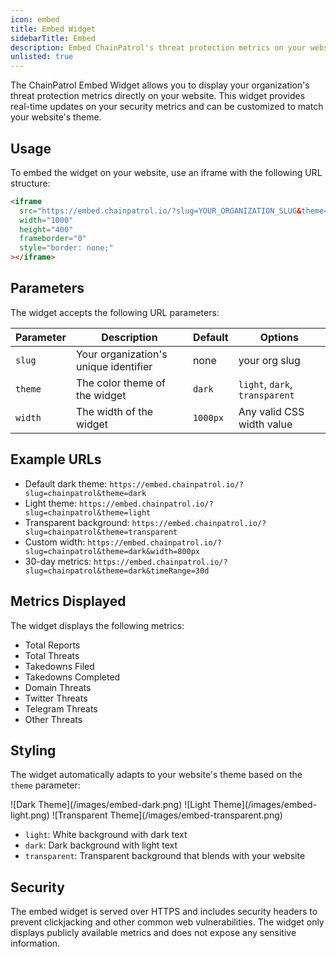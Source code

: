 ```yaml
---
icon: embed
title: Embed Widget
sidebarTitle: Embed
description: Embed ChainPatrol's threat protection metrics on your website
unlisted: true
---
```


The ChainPatrol Embed Widget allows you to display your organization's threat protection metrics directly on your website. This widget provides real-time updates on your security metrics and can be customized to match your website's theme.

## Usage

To embed the widget on your website, use an iframe with the following URL structure:

```html
<iframe
  src="https://embed.chainpatrol.io/?slug=YOUR_ORGANIZATION_SLUG&theme=dark"
  width="1000"
  height="400"
  frameborder="0"
  style="border: none;"
></iframe>
```

## Parameters

The widget accepts the following URL parameters:

| Parameter | Description                           | Default  | Options                        |
| --------- | ------------------------------------- | -------- | ------------------------------ |
| `slug`    | Your organization's unique identifier | none     | your org slug                  |
| `theme`   | The color theme of the widget         | `dark`   | `light`, `dark`, `transparent` |
| `width`   | The width of the widget               | `1000px` | Any valid CSS width value      |

## Example URLs

- Default dark theme: `https://embed.chainpatrol.io/?slug=chainpatrol&theme=dark`
- Light theme: `https://embed.chainpatrol.io/?slug=chainpatrol&theme=light`
- Transparent background: `https://embed.chainpatrol.io/?slug=chainpatrol&theme=transparent`
- Custom width: `https://embed.chainpatrol.io/?slug=chainpatrol&theme=dark&width=800px`
- 30-day metrics: `https://embed.chainpatrol.io/?slug=chainpatrol&theme=dark&timeRange=30d`

## Metrics Displayed

The widget displays the following metrics:

- Total Reports
- Total Threats
- Takedowns Filed
- Takedowns Completed
- Domain Threats
- Twitter Threats
- Telegram Threats
- Other Threats

## Styling

The widget automatically adapts to your website's theme based on the `theme` parameter:

<CardGroup cols={3}>
  <Card title="Dark Theme" icon="square-1">
    <Frame>![Dark Theme](/images/embed-dark.png)</Frame>
  </Card>
  <Card title="Light Theme" icon="square-2">
    <Frame>![Light Theme](/images/embed-light.png)</Frame>
  </Card>
  <Card title="Transparent Theme" icon="square-3">
    <Frame>![Transparent Theme](/images/embed-transparent.png)</Frame>
  </Card>
</CardGroup>

- `light`: White background with dark text
- `dark`: Dark background with light text
- `transparent`: Transparent background that blends with your website

## Security

The embed widget is served over HTTPS and includes security headers to prevent clickjacking and other common web vulnerabilities. The widget only displays publicly available metrics and does not expose any sensitive information.

